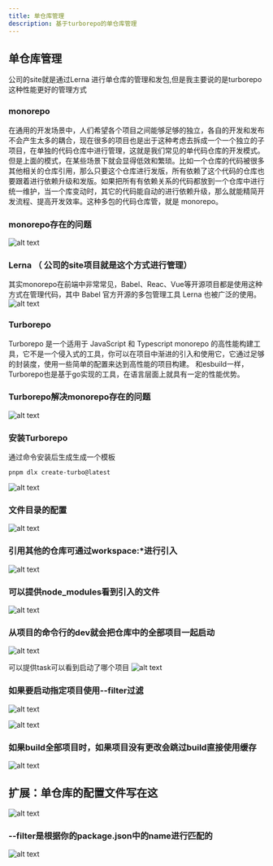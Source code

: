 ---
title: 单仓库管理
description: 基于turborepo的单仓库管理
---

## 单仓库管理

公司的site就是通过Lerna 进行单仓库的管理和发包,但是我主要说的是turborepo这种性能更好的管理方式

### monorepo

在通用的开发场景中，人们希望各个项目之间能够足够的独立，各自的开发和发布不会产生太多的耦合，现在很多的项目也是出于这种考虑去拆成一个一个独立的子项目，在单独的代码仓库中进行管理，这就是我们常见的单代码仓库的开发模式。 但是上面的模式，在某些场景下就会显得低效和繁琐。比如一个仓库的代码被很多其他相关的仓库引用，那么只要这个仓库进行发版，所有依赖了这个代码的仓库也要跟着进行依赖升级和发版。如果把所有有依赖关系的代码都放到一个仓库中进行统一维护，当一个库变动时，其它的代码能自动的进行依赖升级，那么就能精简开发流程、提高开发效率。这种多包的代码仓库管，就是 monorepo。

### monorepo存在的问题

![alt text](./image-5.png)

### Lerna （ 公司的site项目就是这个方式进行管理）

其实monorepo在前端中非常常见，Babel、Reac、Vue等开源项目都是使用这种方式在管理代码，其中 Babel 官方开源的多包管理工具 Lerna 也被广泛的使用。 ![alt text](./image.png)

### Turborepo

Turborepo 是一个适用于 JavaScript 和 Typescript monorepo 的高性能构建工具，它不是一个侵入式的工具，你可以在项目中渐进的引入和使用它，它通过足够的封装度，使用一些简单的配置来达到高性能的项目构建。 和esbuild一样，Turborepo也是基于go实现的工具，在语言层面上就具有一定的性能优势。

### Turborepo解决monorepo存在的问题

![alt text](./image-7.png)

### 安装Turborepo

通过命令安装后生成生成一个模板

```
pnpm dlx create-turbo@latest

```

![alt text](./image-1.png)

### 文件目录的配置

![alt text](./image-2.png)

### 引用其他的仓库可通过workspace:\*进行引入

![alt text](./image-3.png)

### 可以提供node_modules看到引入的文件

![alt text](./image-4.png)

### 从项目的命令行的dev就会把仓库中的全部项目一起启动

![alt text](./image-6.png)

可以提供task可以看到启动了哪个项目 ![alt text](./image-9.png)

### 如果要启动指定项目使用--filter过滤

![alt text](./image-8.png)

![alt text](./image-10.png)

### 如果build全部项目时，如果项目没有更改会跳过build直接使用缓存

![alt text](./image-13.png)

## 扩展：单仓库的配置文件写在这

![alt text](./image-11.png)

### --filter是根据你的package.json中的name进行匹配的

![alt text](./image-12.png)
